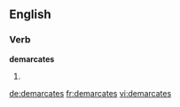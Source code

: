 
==English==

===Verb===
'''demarcates'''

# {{en-third-person singular of|demarcate}}

[[de:demarcates]]
[[fr:demarcates]]
[[vi:demarcates]]
